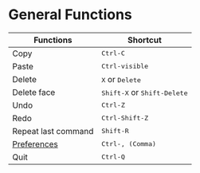 # General Functions

| Functions                    | Shortcut                                      |
| ---------------------------- | --------------------------------------------- |
| Copy                         | <kbd>Ctrl-C</kbd>                             |
| Paste                        | <kbd>Ctrl-visible</kbd>                       |
| Delete                       | <kbd>X</kbd> or <kbd>Delete</kbd>             |
| Delete face                  | <kbd>Shift-X</kbd> or <kbd>Shift-Delete</kbd> |
| Undo                         | <kbd>Ctrl-Z</kbd>                             |
| Redo                         | <kbd>Ctrl-Shift-Z</kbd>                       |
| Repeat last command          | <kbd>Shift-R</kbd>                            |
| [Preferences](./preferences) | <kbd>Ctrl-, (Comma)</kbd>                     |
| Quit                         | <kbd>Ctrl-Q</kbd>                             |
